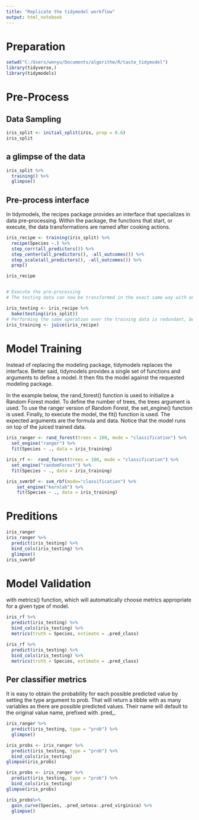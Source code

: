 ```yaml
---
title: "Replicate the tidymodel workflow"
output: html_notebook
---
```


# Preparation

```r
setwd("C:/Users/wenyu/Documents/algorithm/R/taste_tidymodel")
library(tidyverse,)
library(tidymodels)
```
# Pre-Process

## Data Sampling
```r
iris_split <- initial_split(iris, prop = 0.6)
iris_split
```

## a glimpse of the data
```r
iris_split %>%
  training() %>%
  glimpse()
```

## Pre-process interface

In tidymodels, the recipes package provides an interface that specializes in data pre-processing. Within the package, the functions that start, or execute, the data transformations are named after cooking actions.
```r
iris_recipe <- training(iris_split) %>%
  recipe(Species ~.) %>%
  step_corr(all_predictors()) %>%
  step_center(all_predictors(), -all_outcomes()) %>%
  step_scale(all_predictors(), -all_outcomes()) %>%
  prep()

iris_recipe 


# Execute the pre-processing
# The testing data can now be transformed in the exact same way with one function bake()

iris_testing <- iris_recipe %>%
  bake(testing(iris_split)) 
# Performing the same operation over the training data is redundant, because that data has already been prepped. To load the prepared training data into a variable, we use juice(). It will extract the data from the iris_recipe object.
iris_training <- juice(iris_recipe)
```


# Model Training
Instead of replacing the modeling package, tidymodels replaces the interface. Better said, tidymodels provides a single set of functions and arguments to define a model. It then fits the model against the requested modeling package.

In the example below, the rand_forest() function is used to initialize a Random Forest model. To define the number of trees, the trees argument is used. To use the ranger version of Random Forest, the set_engine() function is used. Finally, to execute the model, the fit() function is used. The expected arguments are the formula and data. Notice that the model runs on top of the juiced trained data.

```r
iris_ranger <- rand_forest(trees = 100, mode = "classification") %>%
  set_engine("ranger") %>%
  fit(Species ~ ., data = iris_training)

iris_rf <-  rand_forest(trees = 100, mode = "classification") %>%
  set_engine("randomForest") %>%
  fit(Species ~ ., data = iris_training)

iris_svmrbf <- svm_rbf(mode="classification") %>% 
    set_engine("kernlab") %>%
    fit(Species ~ ., data = iris_training)
```

# Preditions

```r
iris_ranger
iris_ranger %>%
  predict(iris_testing) %>%
  bind_cols(iris_testing) %>%
  glimpse()
iris_svmrbf


```

# Model Validation


with metrics() function, which will automatically choose metrics appropriate for a given type of model.
```r
iris_rf %>%
  predict(iris_testing) %>%
  bind_cols(iris_testing) %>%
  metrics(truth = Species, estimate = .pred_class)

iris_rf %>%
  predict(iris_testing) %>%
  bind_cols(iris_testing) %>%
  metrics(truth = Species, estimate = .pred_class)


```

## Per classifier metrics
It is easy to obtain the probability for each possible predicted value by setting the type argument to prob. 
That will return a tibble with as many variables as there are possible predicted values. Their name will default to the original value name, prefixed with .pred_.


```r
iris_ranger %>%
  predict(iris_testing, type = "prob") %>%
  glimpse()

iris_probs <- iris_ranger %>%
  predict(iris_testing, type = "prob") %>%
  bind_cols(iris_testing)
glimpse(iris_probs)

iris_probs <- iris_ranger %>%
  predict(iris_testing, type = "prob") %>%
  bind_cols(iris_testing)
glimpse(iris_probs)
```

```r
iris_probs%>%
  gain_curve(Species, .pred_setosa:.pred_virginica) %>%
  glimpse()
```


